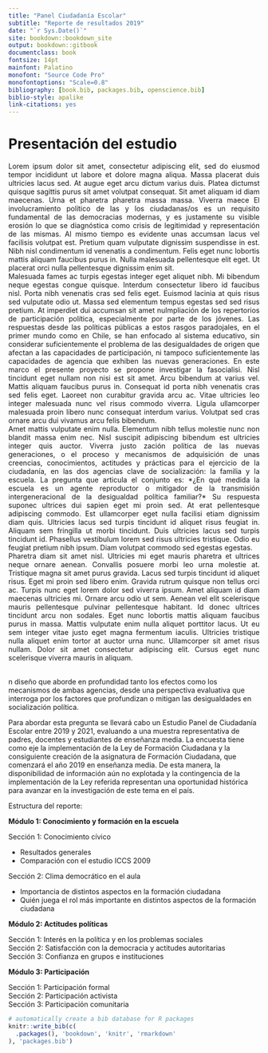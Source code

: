```yaml
---
title: "Panel Ciudadanía Escolar"
subtitle: "Reporte de resultados 2019"
date: "`r Sys.Date()`"
site: bookdown::bookdown_site
output: bookdown::gitbook
documentclass: book
fontsize: 14pt
mainfont: Palatino
monofont: "Source Code Pro"
monofontoptions: "Scale=0.8"
bibliography: [book.bib, packages.bib, openscience.bib]
biblio-style: apalike
link-citations: yes
---
```


# Presentación del estudio{-}
<div align="justify";>
Lorem ipsum dolor sit amet, consectetur adipiscing elit, sed do eiusmod tempor incididunt ut labore et dolore magna aliqua. Massa placerat duis ultricies lacus sed. At augue eget arcu dictum varius duis. Platea dictumst quisque sagittis purus sit amet volutpat consequat. Sit amet aliquam id diam maecenas. Urna et pharetra pharetra massa massa. Viverra maece
El involucramiento político de las y los ciudadanas/os es un requisito fundamental de las democracias modernas, y es justamente su visible erosión lo que se diagnóstica como crisis de legitimidad y representación de las mismas. Al mismo tiempo es evidente unas accumsan lacus vel facilisis volutpat est. Pretium quam vulputate dignissim suspendisse in est. Nibh nisl condimentum id venenatis a condimentum. Felis eget nunc lobortis mattis aliquam faucibus purus in. Nulla malesuada pellentesque elit eget. Ut placerat orci nulla pellentesque dignissim enim sit. <br>

Malesuada fames ac turpis egestas integer eget aliquet nibh. Mi bibendum neque egestas congue quisque. Interdum consectetur libero id faucibus nisl. Porta nibh venenatis cras sed felis eget. Euismod lacinia at quis risus sed vulputate odio ut. Massa sed elementum tempus egestas sed sed risus pretium. At imperdiet dui accumsan sit amet nulmpliación de los repertorios de participación política, especialmente por parte de los jóvenes. Las respuestas desde las políticas públicas a estos rasgos paradojales, en el primer mundo como en Chile, se han enfocado al sistema educativo, sin considerar suficientemente el problema de las desigualdades de origen que afectan a las capacidades de participación, ni tampoco suficientemente las capacidades de agencia que exhiben las nuevas generaciones. En este marco el presente proyecto se propone investigar la fasocialisi. Nisl tincidunt eget nullam non nisi est sit amet. Arcu bibendum at varius vel. Mattis aliquam faucibus purus in. Consequat id porta nibh venenatis cras sed felis eget. Laoreet non curabitur gravida arcu ac. Vitae ultricies leo integer malesuada nunc vel risus commodo viverra. Ligula ullamcorper malesuada proin libero nunc consequat interdum varius. Volutpat sed cras ornare arcu dui vivamus arcu felis bibendum.<br>

Amet mattis vulputate enim nulla. Elementum nibh tellus molestie nunc non blandit massa enim nec. Nisl suscipit adipiscing bibendum est ultricies integer quis auctor. Viverra justo zación política de las nuevas generaciones, o el proceso y mecanismos de adquisición de unas creencias, conocimientos, actitudes y prácticas para el ejercicio de la ciudadanía, en las dos agencias clave de socialización: la familia y la escuela. La pregunta que articula el conjunto es: *¿En qué medida la escuela es un agente reproductor o mitigador de la transmisión intergeneracional de la desigualdad política familiar?* Su respuesta suponec ultrices dui sapien eget mi proin sed. At erat pellentesque adipiscing commodo. Est ullamcorper eget nulla facilisi etiam dignissim diam quis. Ultricies lacus sed turpis tincidunt id aliquet risus feugiat in. Aliquam sem fringilla ut morbi tincidunt. Duis ultricies lacus sed turpis tincidunt id. Phasellus vestibulum lorem sed risus ultricies tristique. Odio eu feugiat pretium nibh ipsum. Diam volutpat commodo sed egestas egestas.<br>

Pharetra diam sit amet nisl. Ultricies mi eget mauris pharetra et ultrices neque ornare aenean. Convallis posuere morbi leo urna molestie at. Tristique magna sit amet purus gravida. Lacus sed turpis tincidunt id aliquet risus. Eget mi proin sed libero enim. Gravida rutrum quisque non tellus orci ac. Turpis nunc eget lorem dolor sed viverra ipsum. Amet aliquam id diam maecenas ultricies mi. Ornare arcu odio ut sem. Aenean vel elit scelerisque mauris pellentesque pulvinar pellentesque habitant. Id donec ultrices tincidunt arcu non sodales. Eget nunc lobortis mattis aliquam faucibus purus in massa. Mattis vulputate enim nulla aliquet porttitor lacus. Ut eu sem integer vitae justo eget magna fermentum iaculis. Ultricies tristique nulla aliquet enim tortor at auctor urna nunc. Ullamcorper sit amet risus nullam. Dolor sit amet consectetur adipiscing elit. Cursus eget nunc scelerisque viverra mauris in aliquam.<br><br>
</div>n diseño que aborde en profundidad tanto los efectos como los mecanismos de ambas agencias, desde una perspectiva evaluativa que interroga por los factores que profundizan o mitigan las desigualdades en socialización política. 

Para abordar esta pregunta se llevará cabo un Estudio Panel de Ciudadanía Escolar entre 2019 y 2021, evaluando a una muestra representativa de padres, docentes y estudiantes de enseñanza media. La encuesta tiene como eje la implementación de la Ley de Formación Ciudadana y la consiguiente creación de la asignatura de Formación Ciudadana, que comenzará el año 2019 en enseñanza media. De esta manera, la disponibilidad de información aún no explotada y la contingencia de la implementación de la Ley referida representan una oportunidad histórica para avanzar en la investigación de este tema en el país.

Estructura del reporte:

**Módulo 1: Conocimiento y formación en la escuela**

Sección 1: Conocimiento cívico<br>
<ul>
  <li>Resultados generales</li>
  <li>Comparación con el estudio ICCS 2009</li>
</ul>
Sección 2: Clima democrático en el aula<br>
<ul>
  <li>Importancia de distintos aspectos en la formación ciudadana</li>
  <li>Quién juega el rol más importante en distintos aspectos de la formación ciudadana</li>
</ul>

**Módulo 2: Actitudes políticas**

Sección 1: Interés en la política y en los problemas sociales<br>
Sección 2: Satisfacción con la democracia y actitudes autoritarias<br>
Sección 3: Confianza en grupos e instituciones<br>

**Módulo 3: Participación**

Sección 1: Participación formal<br>
Sección 2: Participación activista<br>
Sección 3: Participación comunitaria<br>

```r
# automatically create a bib database for R packages
knitr::write_bib(c(
  .packages(), 'bookdown', 'knitr', 'rmarkdown'
), 'packages.bib')
```
<!--stackedit_data:
eyJoaXN0b3J5IjpbLTE1NzU5OTI5XX0=
-->